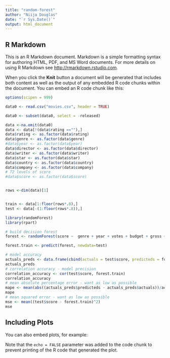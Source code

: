 ```yaml
---
title: "random-forest"
author: "Niija Douglas"
date: "`r Sys.Date()`"
output: html_document
---
```


## R Markdown

This is an R Markdown document. Markdown is a simple formatting syntax for authoring HTML, PDF, and MS Word documents. For more details on using R Markdown see <http://rmarkdown.rstudio.com>.

When you click the **Knit** button a document will be generated that includes both content as well as the output of any embedded R code chunks within the document. You can embed an R code chunk like this:

```r
options(scipen = 999)

data0 <- read.csv("movies.csv", header = TRUE)

data0 <- subset(data0, select = -released)

data <-na.omit(data0)
data <- data[!(data$rating ==""),]
data$rating <- as.factor(data$rating)
data$genre <- as.factor(data$genre)
#data$year <- as.factor(data$year)
data$director <- as.factor(data$director)
data$writer <- as.factor(data$writer)
data$star <- as.factor(data$star)
data$country <- as.factor(data$country)
data$company <- as.factor(data$company)
# 72 levels of score
#data$score <- as.factor(data$score)


rows <-dim(data)[1]


train <- data[1:floor(rows*.8),]
test <- data[-(1:floor(rows*.8)),]
```

```r

library(randomForest)
library(rpart)

# build decision forest
forest <- randomForest(score ~  genre + year + votes + budget + gross + runtime , data=train, importance = TRUE, ntree = 1000, na.action=na.roughfix)

forest.train <- predict(forest, newdata=test)

# model accuracy 
actuals_preds <- data.frame(cbind(actuals = test$score, predicteds = forest.train))
actuals_preds
# correlation accuracy - model precision 
correlation_accuracy <- cor(test$score, forest.train)
correlation_accuracy
# mean absolute percentage error - want as low as possible 
mape <- mean(abs((actuals_preds$predicteds - actuals_preds$actuals))/actuals_preds$actuals)
mape
# mean squared error - want as low as possible
mse <- mean((test$score - forest.train)^2)
mse

```

## Including Plots

You can also embed plots, for example:



Note that the `echo = FALSE` parameter was added to the code chunk to prevent printing of the R code that generated the plot.